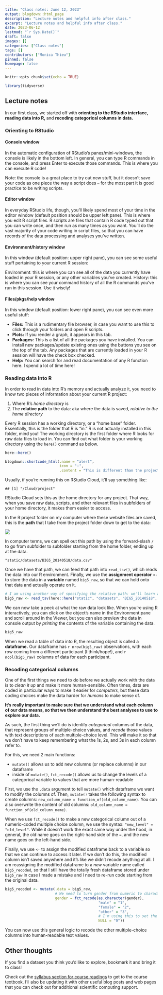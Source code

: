 ```yaml
---
title: "Class notes: June 12, 2023"
output: blogdown::html_page
description: "Lecture notes and helpful info after class."
excerpt: "Lecture notes and helpful info after class."
date: 2023-06-12
lastmod: "`r Sys.Date()`"
draft: false
images: []
categories: ["Class notes"]
tags: []
contributors: ["Monica Thieu"]
pinned: false
homepage: false
---
```


```r
knitr::opts_chunk$set(echo = TRUE)

library(tidyverse)
```

## Lecture notes

In our first class, we started off with **orienting to the RStudio interface,** **reading data into R,** and **recoding categorical columns in data.**

### Orienting to RStudio

#### Console window

In the automatic configuration of RStudio’s panes/mini-windows, the console is likely in the bottom left. In general, you can type R commands in the console, and press Enter to execute those commands. This is where you can execute R code!

Note: the console is a great place to try out new stuff, but it doesn’t save your code as one piece the way a script does – for the most part it is good practice to be writing scripts.

#### Editor window

In everyday RStudio life, though, you’ll likely spend most of your time in the editor window (default position should be upper left pane). This is where you edit R script files. R scripts are files that contain R code typed out that you can write once, and then run as many times as you want. You’ll do the vast majority of your code writing in script files, so that you can have records of the data processing and analyses you’ve written.

#### Environment/history window
In this window (default position: upper right pane), you can see some useful stuff pertaining to your current R session:

Environment: this is where you can see all of the data you currently have loaded in your R session, or any other variables you’ve created.
History: this is where you can see your command history of all the R commands you’ve run in this session. Use it wisely!

#### Files/pkgs/help window

In this window (default position: lower right pane), you can see even more useful stuff:

- **Files:** This is a rudimentary file browser, in case you want to use this to click through your folders and open R scripts.
- **Plots:** If you render a graph, it appears in this tab.
- **Packages:** This is a list of all the packages you have installed. You can install new packages/update existing ones using the buttons you see on the top of the tab. Any packages that are currently loaded in your R session will have the check box checked.
- **Help:** You can search for and read documentation of any R function here. I spend a lot of time here!

### Reading data into R

In order to read in data into R's memory and actually analyze it, you need to know two pieces of information about your current R project:

1. Where R's _home directory_ is
1. The **relative path** to the data: aka where the data is saved, _relative to the home directory_

Every R session has a working directory, or a "home base" folder. Essentially, this is the folder that R is "in." R is not actually installed in this folder, mind you! The working directory is the first folder where R looks for raw data files to load in. You can find out what folder is your working directory using the `here()` command as below.

```r
here::here()
```

```r
blogdown::shortcode_html(.name = "alert",
                         icon = "️💡",
                         .content = "This is different than the project folder path you'll get on RStudio Cloud. And that’s okay! Our folder structures on our computers (and on the cloud) are all different.")
```

Usually, if you're running this on RStudio Cloud, it'll say something like:

```
## [1] "/Cloud/project"
```

RStudio Cloud sets this as the home directory for any project. That way, when you save raw data, scripts, and other relevant files in subfolders of your home directory, it makes them easier to access.

In the R project folder on my computer where these website files are saved, this is the **path** that I take from the project folder down to get to the data:

![](data_path_finder.png)

In computer terms, we can spell out this path by using the forward-slash `/` to go from subfolder to subfolder starting from the home folder, ending up at the data.

```
"static/datasets/BIG5_20140518/data.csv"
```

Once we have that path, we can feed that path into `read_tsv()`, which reads the data into our R environment. Finally, we use the **assignment operator** `<-` to store the data in a **variable** named `big5_raw`, so that we can hold onto that data and actually operate on it.

```r
# I am using another way of specifying the relative path: we'll learn about this soon!
big5_raw <- read_tsv(here::here("static", "datasets", "BIG5_20140518", "data.csv"))
```

We can now take a peek at what the raw data look like. When you're using R interactively, you can click on the object's name in the Environment pane and scroll around in the Viewer, but you can also preview the data in console output by _printing_ the contents of the variable containing the data.

```r
big5_raw
```

When we read a table of data into R, the resulting object is called a **dataframe.** Our dataframe has `r nrow(big5_raw)` observations, with each row coming from a different participant (I think/hope!), and `r ncol(big5_raw)` columns of data for each participant.

### Recoding categorical columns

One of the first things we need to do before we actually work with the data is to _clean it up_ and make it more human-sensible. Often times, data are coded in particular ways to make it easier for _computers,_ but these data coding choices make the data harder for _humans_ to make sense of.

**It's really important to make sure that we understand what each column of our data means, so that we then understand the best analyses to use to explore our data.**

As such, the first thing we'll do is identify _categorical_ columns of the data, that represent groups of multiple-choice values, and _recode_ those values with text descriptions of each multiple-choice level. This will make it so that we don't have to keep remembering what the 1s, 2s, and 3s in each column refer to.

For this, we need 2 main functions:

- `mutate()` allows us to add new columns (or replace columns) in our dataframe
- inside of `mutate()`, `fct_recode()` allows us to change the levels of a categorical variable to values that are more human-readable

First, we use the `.data` argument to tell `mutate()` which dataframe we want to modify the columns of. Then, `mutate()` takes the following syntax to create columns: `new_column_name = function_of(old_column_name)`. You can also overwrite the content of old columns: `old_column_name = function_of(old_column_name)`.

When we use `fct_recode()` to make a new categorical column out of a numeric-coded multiple choice column, we use the syntax: `"new_level" = "old_level"`. While it doesn't work the exact same way under the hood, in general, the old name goes on the right-hand side of the `=`, and the new name goes on the left-hand side.

Finally, we use `<-` to assign the modified dataframe back to a variable so that we can continue to access it later. If we don't do this, the modified column isn't saved anywhere and it's like we didn't recode anything at all. I am reassigning the modified dataframe to a _new_ variable name called `big5_recoded`, so that I still have the totally fresh dataframe stored under `big5_raw` in case I made a mistake and I need to re-run code starting from the original data.

```r
big5_recoded <- mutate(.data = big5_raw,
                       # We need to turn gender from numeric to character first!
                       gender = fct_recode(as.character(gender),
                                           "male" = "1",
                                           "female" = "2",
                                           "other" = "3",
                                           # I'm using this to set the missing values as NA
                                           NULL = "0"))
```

You can now use this general logic to recode the other multiple-choice columns into human-readable text values.

## Other thoughts

If you find a dataset you think you'd like to explore, bookmark it and bring it to class!

Check out the [syllabus section for course readings](/docs/syllabus/readings) to get to the course textbook. I'll also be updating it with other useful blog posts and web pages that you can check out for additional scientific computing support.
